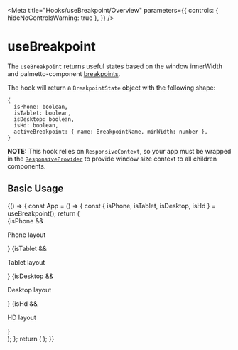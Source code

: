 
<Meta
  title="Hooks/useBreakpoint/Overview"
  parameters={{
    controls: { hideNoControlsWarning: true },
  }}
/>

# useBreakpoint

The `useBreakpoint` returns useful states based on the window innerWidth and palmetto-component [breakpoints]().

The hook will return a `BreakpointState` object with the following shape:

```
{
  isPhone: boolean,
  isTablet: boolean,
  isDesktop: boolean,
  isHd: boolean,
  activeBreakpoint: { name: BreakpointName, minWidth: number },
}
```
**NOTE:** This hook relies on `ResponsiveContext`, so your app must be wrapped in the [`ResponsiveProvider`]() to provide window size context to all children components.

## Basic Usage

<Canvas isExpanded>
  <Story name="Basic Usage">
    {() => {
      const App = () => {
        const { isPhone, isTablet, isDesktop, isHd } = useBreakpoint();
        return (
          <div>
            {isPhone && <p>Phone layout</p>}
            {isTablet && <p>Tablet layout</p>}
            {isDesktop && <p>Desktop layout</p>}
            {isHd && <p>HD layout</p>}
          </div>
        );
      };     
      return (
        <ResponsiveProvider>
          <App />
        </ResponsiveProvider>
      );
    }}
  </Story>
</Canvas>
